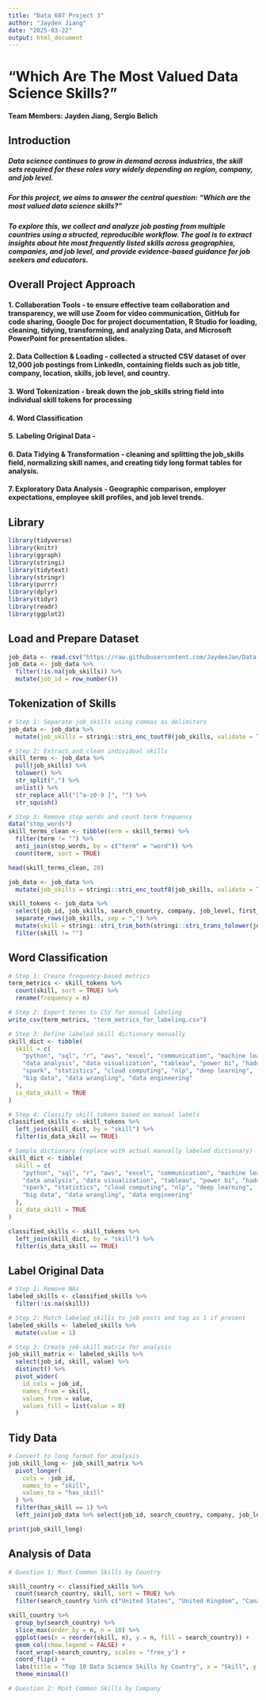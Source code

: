 ---
title: "Data 607 Project 3"
author: "Jayden Jiang"
date: "2025-03-22"
output: html_document
---

# "Which Are The Most Valued Data Science Skills?"
#### Team Members: Jayden Jiang, Sergio Belich

## Introduction
##### Data science continues to grow in demand across industries, the skill sets required for these roles vary widely depending on region, company, and job level.
##### For this project, we aims to answer the central question: "Which are the most valued data science skills?"

##### To explore this, we collect and analyze job posting from multiple countries using a structed, reproducible workflow. The goal is to extract insights about hte most frequently listed skills across geographies, companies, and job level, and provide evidence-based guidance for job seekers and educators. 

## Overall Project Approach
#### 1. Collaboration Tools - to ensure effective team collaboration and transparency, we will use Zoom for video communication, GitHub for code sharing, Google Doc for project documentation, R Studio for loading, cleaning, tidying, transforming, and analyzing Data, and Microsoft PowerPoint for presentation slides. 

#### 2. Data Collection & Loading - collected a structed CSV dataset of over 12,000 job postings from LinkedIn, containing fields such as job title, company, location, skills, job level, and country.

#### 3. Word Tokenization - break down the job_skills string field into individual skill tokens for processing

#### 4. Word Classification 

#### 5. Labeling Original Data - 

#### 6. Data Tidying & Transformation - cleaning and splitting the job_skills field, normalizing skill names, and creating tidy long format tables for analysis.

#### 7. Exploratory Data Analysis - Geographic comparison, employer expectations, employee skill profiles, and job level trends. 

## Library
```{r}
library(tidyverse)
library(knitr)
library(ggraph)
library(stringi)
library(tidytext)
library(stringr)
library(purrr)
library(dplyr)
library(tidyr)
library(readr)
library(ggplot2)
```

## Load and Prepare Dataset
```{r}
job_data <- read.csv("https://raw.githubusercontent.com/JaydeeJan/Data-607-Project-3-Team-6/refs/heads/main/Data-Science%20Job%20Postings.csv")
job_data <- job_data %>%
  filter(!is.na(job_skills)) %>%
  mutate(job_id = row_number())
```

## Tokenization of Skills
```{r}
# Step 1: Separate job_skills using commas as delimiters
job_data <- job_data %>%
  mutate(job_skills = stringi::stri_enc_toutf8(job_skills, validate = TRUE))

# Step 2: Extract and clean individual skills
skill_terms <- job_data %>%
  pull(job_skills) %>%
  tolower() %>%
  str_split(",") %>%
  unlist() %>%
  str_replace_all("[^a-z0-9 ]", "") %>%
  str_squish()

# Step 3: Remove stop words and count term frequency
data("stop_words")
skill_terms_clean <- tibble(term = skill_terms) %>%
  filter(term != "") %>%
  anti_join(stop_words, by = c("term" = "word")) %>%
  count(term, sort = TRUE)

head(skill_terms_clean, 20)

job_data <- job_data %>%
  mutate(job_skills = stringi::stri_enc_toutf8(job_skills, validate = TRUE))

skill_tokens <- job_data %>%
  select(job_id, job_skills, search_country, company, job_level, first_seen) %>%
  separate_rows(job_skills, sep = ",") %>%
  mutate(skill = stringi::stri_trim_both(stringi::stri_trans_tolower(job_skills))) %>%
  filter(skill != "")

```

## Word Classification 
```{r}
# Step 1: Create frequency-based metrics
term_metrics <- skill_tokens %>%
  count(skill, sort = TRUE) %>%
  rename(frequency = n)

# Step 2: Export terms to CSV for manual labeling
write_csv(term_metrics, "term_metrics_for_labeling.csv")

# Step 3: Define labeled skill dictionary manually
skill_dict <- tibble(
  skill = c(
    "python", "sql", "r", "aws", "excel", "communication", "machine learning", 
    "data analysis", "data visualization", "tableau", "power bi", "hadoop",
    "spark", "statistics", "cloud computing", "nlp", "deep learning",
    "big data", "data wrangling", "data engineering"
  ),
  is_data_skill = TRUE
)

# Step 4: Classify skill tokens based on manual labels
classified_skills <- skill_tokens %>%
  left_join(skill_dict, by = "skill") %>%
  filter(is_data_skill == TRUE)

# Sample dictionary (replace with actual manually labeled dictionary)
skill_dict <- tibble(
  skill = c(
    "python", "sql", "r", "aws", "excel", "communication", "machine learning", 
    "data analysis", "data visualization", "tableau", "power bi", "hadoop",
    "spark", "statistics", "cloud computing", "nlp", "deep learning",
    "big data", "data wrangling", "data engineering"
  ),
  is_data_skill = TRUE
)

classified_skills <- skill_tokens %>%
  left_join(skill_dict, by = "skill") %>%
  filter(is_data_skill == TRUE)
```

## Label Original Data
```{r}
# Step 1: Remove NAs
labeled_skills <- classified_skills %>%
  filter(!is.na(skill))

# Step 2: Match labeled skills to job posts and tag as 1 if present
labeled_skills <- labeled_skills %>%
  mutate(value = 1)

# Step 3: Create job-skill matrix for analysis
job_skill_matrix <- labeled_skills %>%
  select(job_id, skill, value) %>%
  distinct() %>%
  pivot_wider(
    id_cols = job_id,
    names_from = skill,
    values_from = value,
    values_fill = list(value = 0)
  )
```

## Tidy Data
```{r}
# Convert to long format for analysis
job_skill_long <- job_skill_matrix %>%
  pivot_longer(
    cols = -job_id,
    names_to = "skill",
    values_to = "has_skill"
  ) %>%
  filter(has_skill == 1) %>%
  left_join(job_data %>% select(job_id, search_country, company, job_level), by = "job_id")

print(job_skill_long)
```

## Analysis of Data
```{r}
# Question 1: Most Common Skills by Country

skill_country <- classified_skills %>%
  count(search_country, skill, sort = TRUE) %>%
  filter(search_country %in% c("United States", "United Kingdom", "Canada", "Australia"))

skill_country %>%
  group_by(search_country) %>%
  slice_max(order_by = n, n = 10) %>%
  ggplot(aes(x = reorder(skill, n), y = n, fill = search_country)) +
  geom_col(show.legend = FALSE) +
  facet_wrap(~search_country, scales = "free_y") +
  coord_flip() +
  labs(title = "Top 10 Data Science Skills by Country", x = "Skill", y = "Count") +
  theme_minimal()
```

```{r}
# Question 2: Most Common Skills by Company

```

